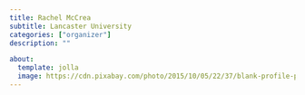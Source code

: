 ```yaml
---
title: Rachel McCrea
subtitle: Lancaster University
categories: ["organizer"]
description: ""

about:
  template: jolla
  image: https://cdn.pixabay.com/photo/2015/10/05/22/37/blank-profile-picture-973460_1280.png
---
```

